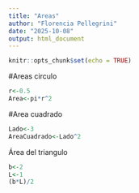 ```yaml
---
title: "Areas"
author: "Florencia Pellegrini"
date: "2025-10-08"
output: html_document
---
```


```r
knitr::opts_chunk$set(echo = TRUE)
```

#Areas circulo

```r
r<-0.5
Area<-pi*r^2
```
#Area cuadrado

```r
Lado<-3
AreaCuadrado<-Lado^2
```

Área del triangulo 
```r
b<-2
L<-1
(b*L)/2
```

